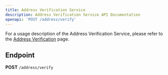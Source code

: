 ```yaml
---
title: Address Verification Service
description: Address Verification Service API Documentation
openapi: 'POST /address/verify'
---
```


For a usage description of the Address Verification Service, please refer to the [Address Verification](/essentials/addressVerification) page.

## Endpoint

**POST** `/address/verify`

